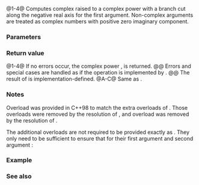 {{cpp/title|pow{{petty|(std::complex)}}}}
{{cpp/numeric/complex/navbar}}
{{dcl begin}}
{{dcl header|complex}}
{{dcl|num=1|until=c++11|1=
template&lt; class T &gt;
std::complex&lt;T&gt; pow( const std::complex&lt;T&gt;&amp; x, int y );
}}
{{dcl|num=2|1=
template&lt; class T &gt;
std::complex&lt;T&gt; pow( const std::complex&lt;T&gt;&amp; x, const std::complex&lt;T&gt;&amp; y );
}}
{{dcl|num=3|1=
template&lt; class T &gt;
std::complex&lt;T&gt; pow( const std::complex&lt;T&gt;&amp; x, const T&amp; y );
}}
{{dcl|num=4|1=
template&lt; class T &gt;
std::complex&lt;T&gt; pow( const T&amp; x, const std::complex&lt;T&gt;&amp; y );
}}
{{dcl h|[[#Notes|Additional overloads]] {{mark since c++11}}}}
{{dcl header|complex}}
{{dcl rev multi|num=A|dcl1=
template&lt; class T1, class T2 &gt;
std::complex&lt;/* common-type */&gt;
    pow( const std::complex&lt;T1&gt;&amp; x, const std::complex&lt;T2&gt;&amp; y );
|since2=c++23|dcl2=
template&lt; class T1, class T2 &gt;
std::complex&lt;std::common_type_t&lt;T1, T2&gt;&gt;
    pow( const std::complex&lt;T1&gt;&amp; x, const std::complex&lt;T2&gt;&amp; y );
}}
{{dcl rev multi|num=B|dcl1=
template&lt; class T, class NonComplex &gt;
std::complex&lt;/* common-type */&gt;
    pow( const std::complex&lt;T&gt;&amp; x, const NonComplex&amp; y );
|since2=c++23|dcl2=
template&lt; class T, class NonComplex &gt;
std::complex&lt;std::common_type_t&lt;T, NonComplex&gt;&gt;
    pow( const std::complex&lt;T&gt;&amp; x, const NonComplex&amp; y );
}}
{{dcl rev multi|num=C|dcl1=
template&lt; class T, class NonComplex &gt;
std::complex&lt;/* common-type */&gt;
    pow( const NonComplex&amp; x, const std::complex&lt;T&gt;&amp; y );
|since2=c++23|dcl2=
template&lt; class T, class NonComplex &gt;
std::complex&lt;std::common_type_t&lt;T, NonComplex&gt;&gt;
    pow( const NonComplex&amp; x, const std::complex&lt;T&gt;&amp; y );
}}
{{dcl end}}

@1-4@ Computes complex {{c|x}} raised to a complex power {{c|y}} with a branch cut along the negative real axis for the first argument. Non-complex arguments are treated as complex numbers with positive zero imaginary component.

{{rrev|since=c++11|
@A-C@ Additional overloads are provided. {{tt|NonComplex}} is not a specialization of {{lc|std::complex}}.
}}

===Parameters===
{{par begin}}
{{par|x|base}}
{{par|y|exponent}}
{{par end}}

===Return value===
@1-4@ If no errors occur, the complex power {{math|x{{su|p=y}}}}, is returned.
@@ Errors and special cases are handled as if the operation is implemented by {{c|std::exp(y * std::log(x))}}.
@@ The result of {{c|std::pow(0, 0)}} is implementation-defined.
@A-C@ Same as {{v|2-4}}.

===Notes===
Overload {{v|1}} was provided in C++98 to match the extra overloads {{v|2}} of {{lc|std::pow}}. Those overloads were removed by the resolution of {{lwg|550}}, and overload {{v|1}} was removed by the resolution of {{lwg|844}}.

The additional overloads are not required to be provided exactly as {{v|A-C}}. They only need to be sufficient to ensure that for their first argument {{c|base}} and second argument {{c|exponent}}:
{{rev begin}}
{{rev|until=c++23|
If {{c|base}} and/or {{c|exponent}} has type {{c/core|std::complex&lt;T&gt;}}:
* If {{c|base}} and/or {{c|exponent}} has type {{c/core|std::complex&lt;long double&gt;}} or {{c/core|long double}}, then {{box|{{tt|std::pow(base, exponent)}}}} has the same effect as {{box|{{tt|std::pow}}{{c/core|(std::complex&lt;long double&gt;(base),}}&lt;br&gt;{{c/core|         std::complex&lt;long double&gt;(exponent))}}}}.
* Otherwise, if {{c|base}} and/or {{c|exponent}} has type {{c/core|std::complex&lt;double&gt;}}, {{c/core|double}}, or an integer type, then {{box|{{tt|std::pow(base, exponent)}}}} has the same effect as {{box|{{tt|std::pow}}{{c/core|(std::complex&lt;double&gt;(base),}}&lt;br&gt;{{c/core|         std::complex&lt;double&gt;(exponent))}}}}.
* Otherwise, if {{c|base}} and/or {{c|exponent}} has type {{c/core|std::complex&lt;float&gt;}} or {{c/core|float}}, then {{box|{{tt|std::pow(base, exponent)}}}} has the same effect as {{box|{{tt|std::pow}}{{c/core|(std::complex&lt;float&gt;(base),}}&lt;br&gt;{{c/core|         std::complex&lt;float&gt;(exponent))}}}}.
}}
{{rev|since=c++23|
If one argument has type {{c/core|std::complex&lt;T1&gt;}} and the other argument has type {{tt|T2}} or {{c/core|std::complex&lt;T2&gt;}}, then {{box|{{tt|std::pow(base, exponent)}}}} has the same effect as {{box|{{tt|std::pow}}{{c/core|(std::complex&lt;std::common_type_t&lt;T1, T2&gt;&gt;(base),
         std::complex&lt;std::common_type_t&lt;T1, T2&gt;&gt;(exponent))}}}}.

If {{c/core|std::common_type_t&lt;T1, T2&gt;}} is not well-formed, then the program is ill-formed.
}}
{{rev end}}

===Example===
{{example|
|code=
#include &lt;complex&gt;
#include &lt;iostream&gt;

int main()
{
    std::cout &lt;&lt; std::fixed;
    
    std::complex&lt;double&gt; z(1.0, 2.0);
    std::cout &lt;&lt; "(1,2)^2 = " &lt;&lt; std::pow(z, 2) &lt;&lt; '\n';
    
    std::complex&lt;double&gt; z2(-1.0, 0.0); // square root of -1
    std::cout &lt;&lt; "-1^0.5 = " &lt;&lt; std::pow(z2, 0.5) &lt;&lt; '\n';
    
    std::complex&lt;double&gt; z3(-1.0, -0.0); // other side of the cut
    std::cout &lt;&lt; "(-1,-0)^0.5 = " &lt;&lt; std::pow(z3, 0.5) &lt;&lt; '\n';
    
    std::complex&lt;double&gt; i(0.0, 1.0); // i^i = exp(-pi / 2)
    std::cout &lt;&lt; "i^i = " &lt;&lt; std::pow(i, i) &lt;&lt; '\n';
}
|output=
(1,2)^2 = (-3.000000,4.000000)
-1^0.5 = (0.000000,1.000000)
(-1,-0)^0.5 = (0.000000,-1.000000)
i^i = (0.207880,0.000000)
}}

===See also===
{{dsc begin}}
{{dsc inc|cpp/numeric/complex/dsc sqrt}}
{{dsc inc|cpp/numeric/math/dsc pow}}
{{dsc inc|cpp/numeric/valarray/dsc pow}}
{{dsc see c|c/numeric/complex/cpow}}
{{dsc end}}

{{langlinks|de|es|fr|it|ja|pt|ru|zh}}